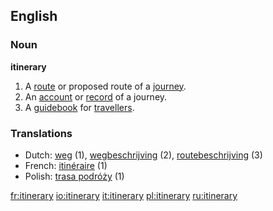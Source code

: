 ==English==

===Noun===
'''itinerary'''
# A [[route]] or proposed route of a [[journey]]. 
# An [[account]] or [[record]] of a journey.
# A [[guidebook]] for [[traveller]]s. 

===Translations===
*Dutch: [[weg]] {{m}} (1), [[wegbeschrijving]] {{f}} (2), [[routebeschrijving]] {{f}} (3)
*French: [[itinéraire]] {{m}} (1)
*Polish: [[trasa podróży]] {{f}} (1)

[[fr:itinerary]]
[[io:itinerary]]
[[it:itinerary]]
[[pl:itinerary]]
[[ru:itinerary]]
